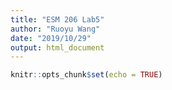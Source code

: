 ```yaml
---
title: "ESM 206 Lab5"
author: "Ruoyu Wang"
date: "2019/10/29"
output: html_document
---
```


```r
knitr::opts_chunk$set(echo = TRUE)
```

